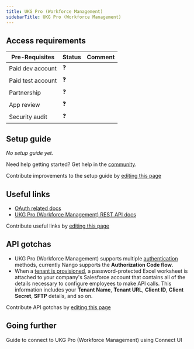 ```yaml
---
title: UKG Pro (Workforce Management)
sidebarTitle: UKG Pro (Workforce Management)
---
```



<Overview />
<PreBuiltTooling />
<PreBuiltUseCases />

## Access requirements
| Pre-Requisites | Status | Comment|
| - | - | - |
| Paid dev account | ❓ |  |
| Paid test account | ❓ |  |
| Partnership | ❓ | |
| App review | ❓ |  |
| Security audit | ❓ | |


## Setup guide

_No setup guide yet._

<Tip>Need help getting started? Get help in the [community](https://nango.dev/slack).</Tip>

<Note>Contribute improvements to the setup guide by [editing this page](https://github.com/nangohq/nango/tree/master/docs/integrations/all/ukg-pro-wfm.mdx)</Note>


## Useful links

-   [OAuth related docs](https://developer.ukg.com/wfm/docs/ukg-authentication-doc#using-the-authorization-code-application-flow)
-   [UKG Pro (Workforce Management) REST API docs](https://developer.ukg.com/wfm/docs)

<Note>Contribute useful links by [editing this page](https://github.com/nangohq/nango/tree/master/docs/integrations/all/ukg-pro-wfm.mdx)</Note>

## API gotchas
-  UKG Pro (Workforce Management) supports multiple [authentication](https://developer.ukg.com/wfm/docs/ukg-authentication-doc#ukg-authentication-application-flows-methods) methods, currently Nango supports the **Authorization Code flow**.
-  When a [tenant is provisioned](https://developer.ukg.com/wfm/docs/client-id-and-client-secret-doc), a password-protected Excel worksheet is attached to your company's Salesforce account that contains all of the details necessary to configure employees to make API calls. This information includes your **Tenant Name**, **Tenant URL**, **Client ID**, **Client Secret**, **SFTP** details, and so on.

<Note>Contribute API gotchas by [editing this page](https://github.com/nangohq/nango/tree/master/docs/integrations/all/ukg-pro-wfm.mdx)</Note>

## Going further

<Card title="Connect to UKG Pro (Workforce Management)" icon="link" href="/integrations/all/ukg-pro-wfm/connect" horizontal>
  Guide to connect to UKG Pro (Workforce Management) using Connect UI
</Card>

